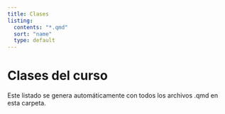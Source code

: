 ```yaml
---
title: Clases
listing:
  contents: "*.qmd"
  sort: "name"
  type: default
---
```


# Clases del curso

Este listado se genera automáticamente con todos los archivos .qmd en esta carpeta.
